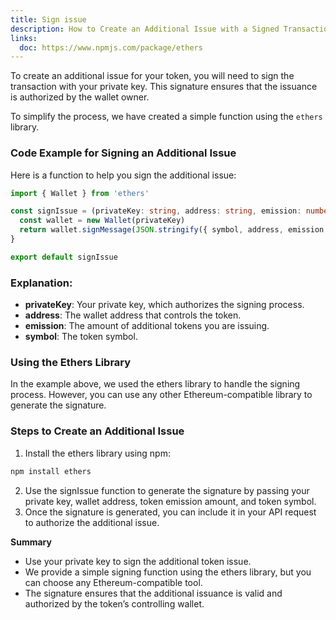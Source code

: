 ```yaml
---
title: Sign issue
description: How to Create an Additional Issue with a Signed Transaction
links:
  doc: https://www.npmjs.com/package/ethers
---
```


To create an additional issue for your token, you will need to sign the transaction with your private key. This signature ensures that the issuance is authorized by the wallet owner. 

To simplify the process, we have created a simple function using the `ethers` library.

### Code Example for Signing an Additional Issue

Here is a function to help you sign the additional issue:

```typescript
import { Wallet } from 'ethers'

const signIssue = (privateKey: string, address: string, emission: number, symbol: string) => {
  const wallet = new Wallet(privateKey)
  return wallet.signMessage(JSON.stringify({ symbol, address, emission }))
}

export default signIssue

```

### Explanation:

* **privateKey**: Your private key, which authorizes the signing process.
* **address**: The wallet address that controls the token.
* **emission**: The amount of additional tokens you are issuing.
* **symbol**: The token symbol.

### Using the Ethers Library

In the example above, we used the ethers library to handle the signing process. However, you can use any other Ethereum-compatible library to generate the signature.

### Steps to Create an Additional Issue

1.	Install the ethers library using npm:
```bash
npm install ethers
```
2.	Use the signIssue function to generate the signature by passing your private key, wallet address, token emission amount, and token symbol.
3.	Once the signature is generated, you can include it in your API request to authorize the additional issue.

**Summary**

* Use your private key to sign the additional token issue.
* We provide a simple signing function using the ethers library, but you can choose any Ethereum-compatible tool.
* The signature ensures that the additional issuance is valid and authorized by the token’s controlling wallet.


